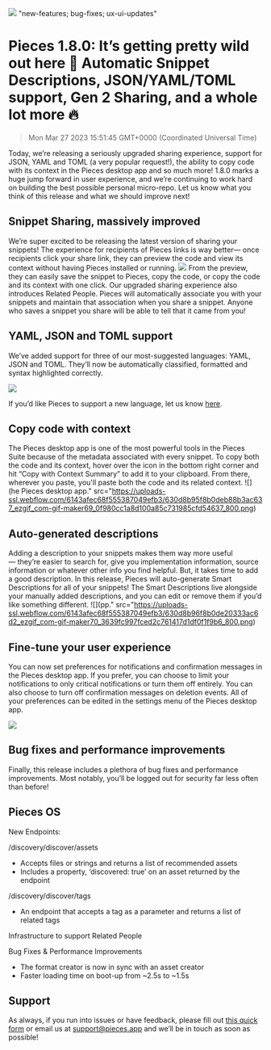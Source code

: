 ![](https://uploads-ssl.webflow.com/6143afec68f555387049efb3/630d8b94f8b0de15903ac539_ezgif_com-gif-maker72_18352784950c8349d64e6440cc019288_2000.png)
"new-features; bug-fixes; ux-ui-updates"
# Pieces 1.8.0: It’s getting pretty wild out here 🤠 Automatic Snippet Descriptions, JSON/YAML/TOML support, Gen 2 Sharing, and a whole lot more 🔥
> Mon Mar 27 2023 15:51:45 GMT+0000 (Coordinated Universal Time)

Today, we’re releasing a seriously upgraded sharing experience, support for JSON, YAML and TOML (a very popular request!), the ability to copy code with its context in the Pieces desktop app and so much more!
1.8.0 marks a huge jump forward in user experience, and we’re continuing to work hard on building the best possible personal micro-repo. Let us know what you think of this release and what we should improve next!

## Snippet Sharing, massively improved
We’re super excited to be releasing the latest version of sharing your snippets! The experience for recipients of Pieces links is way better— once recipients click your share link, they can preview the code and view its context without having Pieces installed or running.
![](uploads-ssl.webflow.com/6143afec68f555387049efb3/630d8b96f8b0de3e3f3ac6d4_ezgif_com-gif-maker67_306aec6d9bdad0fa180bd501f959e579_800.png)
From the preview, they can easily save the snippet to Pieces, copy the code, or copy the code and its context with one click.
Our upgraded sharing experience also introduces Related People. Pieces will automatically associate you with your snippets and maintain that association when you share a snippet. Anyone who saves a snippet you share will be able to tell that it came from you!

## YAML, JSON and TOML support
We’ve added support for three of our most-suggested languages: YAML, JSON and TOML. They’ll now be automatically classified, formatted and syntax highlighted correctly.

![]("https://uploads-ssl.webflow.com/6143afec68f555387049efb3/630d8b96f8b0de24fa3ac670_ezgif_com-gif-maker68_09bfa3ffa04facfc24a7bf9a4b28cb5c_800.png)

If you’d like Pieces to support a new language, let us know <a href="https://getpieces.typeform.com/to/qjOzAqHo?os=b741a1e5-951b-4931-b974-b877baed4751&amp;user=null">here</a>.

## Copy code with context
The Pieces desktop app is one of the most powerful tools in the Pieces Suite because of the metadata associated with every snippet. To copy both the code and its context, hover over the icon in the bottom right corner and hit “Copy with Context Summary” to add it to your clipboard. From there, wherever you paste, you&#x27;ll paste both the code and its related context.
![](he Pieces desktop app." src="https://uploads-ssl.webflow.com/6143afec68f555387049efb3/630d8b95f8b0deb88b3ac637_ezgif_com-gif-maker69_0f980cc1a8d100a85c731985cfd54637_800.png)

## Auto-generated descriptions
Adding a description to your snippets makes them way more useful— they’re easier to search for, give you implementation information, source information or whatever other info you find helpful. But, it takes time to add a good description. In this release, Pieces will auto-generate Smart Descriptions for all of your snippets! The Smart Descriptions live alongside your manually added descriptions, and you can edit or remove them if you’d like something different.
![](pp." src="https://uploads-ssl.webflow.com/6143afec68f555387049efb3/630d8b96f8b0de20333ac6d2_ezgif_com-gif-maker70_3639fc997fced2c761417d1df0f1f9b6_800.png)

## Fine-tune your user experience
You can now set preferences for notifications and confirmation messages in the Pieces desktop app. If you prefer, you can choose to limit your notifications to only critical notifications or turn them off entirely. You can also choose to turn off confirmation messages on deletion events.
All of your preferences can be edited in the settings menu of the Pieces desktop app.

![]("https://uploads-ssl.webflow.com/6143afec68f555387049efb3/630d8b96f8b0de4e443ac6d3_ezgif_com-gif-maker71_7be585b6f8dbb3d871426788cb1c043c_800.png)

## Bug fixes and performance improvements
Finally, this release includes a plethora of bug fixes and performance improvements. Most notably, you’ll be logged out for security far less often than before!

## Pieces OS

New Endpoints:

/discovery/discover/assets
- Accepts files or strings and returns a list of recommended assets
- Includes a property, ‘discovered: true’ on an asset returned by the endpoint

/discovery/discover/tags
- An endpoint that accepts a tag as a parameter and returns a list of related tags

Infrastructure to support Related People

Bug Fixes &amp; Performance Improvements
- The format creator is now in sync with an asset creator
- Faster loading time on boot-up from ~2.5s to ~1.5s

## Support

As always, if you run into issues or have feedback, please fill out <a href="https://getpieces.typeform.com/to/mCjBSIjF" target="_blank" rel="noopener noreferrer">this quick form</a> or email us at <a href="mailto:support@pieces.app" target="_blank" rel="noopener noreferrer">support@pieces.app</a> and we’ll be in touch as soon as possible!
